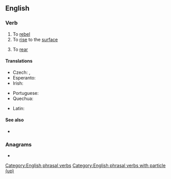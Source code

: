 ==English==

===Verb===
{{en-verb|rise<,,rose,risen> up}}

# To [[rebel]]
# To [[rise]] to the [[surface]]
# {{lb|en|of a horse etc}} To [[rear]]

====Translations====
{{trans-top|to rise to the surface}}
* Czech: {{t|cs|povstat|pf}}, {{t|cs|povstávat|impf}}
* Esperanto: {{t|eo|leviĝi}}
* Irish: {{t|ga|éirigh suas}}
{{trans-mid}}
* Portuguese: {{t|pt|erguer-se}}
* Quechua: {{t|qu|lluqsiy}}
{{trans-bottom}}

{{trans-top|to rebel, revolt}}
* Latin: {{t|la|īnsurgō}}
{{trans-mid}}
{{trans-bottom}}

====See also====
* {{l|en|uprise}}

===Anagrams===
* {{anagrams|en|a=eiprsu|Epirus|uprise}}

[[Category:English phrasal verbs]]
[[Category:English phrasal verbs with particle (up)]]
